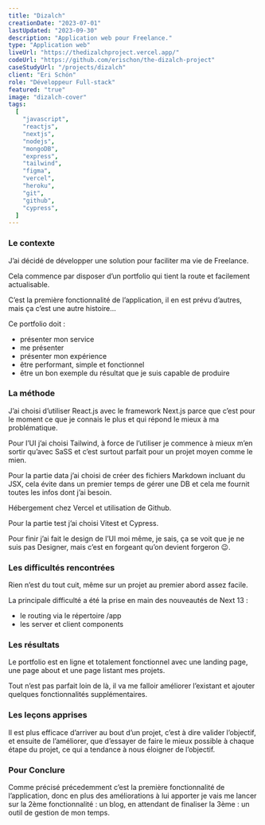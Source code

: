 ```yaml
---
title: "Dizalch"
creationDate: "2023-07-01"
lastUpdated: "2023-09-30"
description: "Application web pour Freelance."
type: "Application web"
liveUrl: "https://thedizalchproject.vercel.app/"
codeUrl: "https://github.com/erischon/the-dizalch-project"
caseStudyUrl: "/projects/dizalch"
client: "Eri Schön"
role: "Développeur Full-stack"
featured: "true"
image: "dizalch-cover"
tags:
  [
    "javascript",
    "reactjs",
    "nextjs",
    "nodejs",
    "mongoDB",
    "express",
    "tailwind",
    "figma",
    "vercel",
    "heroku",
    "git",
    "github",
    "cypress",
  ]
---
```


### Le contexte

J’ai décidé de développer une solution pour faciliter ma vie de Freelance.

Cela commence par disposer d’un portfolio qui tient la route et facilement actualisable.

C’est la première fonctionnalité de l’application, il en est prévu d’autres, mais ça c’est une autre histoire…

Ce portfolio doit :

- présenter mon service
- me présenter
- présenter mon expérience
- être performant, simple et fonctionnel
- être un bon exemple du résultat que je suis capable de produire

### La méthode

J’ai choisi d’utiliser React.js avec le framework Next.js parce que c’est pour le moment ce que je connais le plus et qui répond le mieux à ma problématique.

Pour l’UI j’ai choisi Tailwind, à force de l’utiliser je commence à mieux m’en sortir qu’avec SaSS et c’est surtout parfait pour un projet moyen comme le mien.

Pour la partie data j’ai choisi de créer des fichiers Markdown incluant du JSX, cela évite dans un premier temps de gérer une DB et cela me fournit toutes les infos dont j’ai besoin.

Hébergement chez Vercel et utilisation de Github.

Pour la partie test j’ai choisi Vitest et Cypress.

Pour finir j’ai fait le design de l’UI moi même, je sais, ça se voit que je ne suis pas Designer, mais c’est en forgeant qu’on devient forgeron 😉.

### Les difficultés rencontrées

Rien n’est du tout cuit, même sur un projet au premier abord assez facile.

La principale difficulté a été la prise en main des nouveautés de Next 13 :

- le routing via le répertoire /app
- les server et client components

### Les résultats

Le portfolio est en ligne et totalement fonctionnel avec une landing page, une page about et une page listant mes projets.

Tout n’est pas parfait loin de là, il va me falloir améliorer l’existant et ajouter quelques fonctionnalités supplémentaires.

### Les leçons apprises

Il est plus efficace d’arriver au bout d’un projet, c’est à dire valider l’objectif, et ensuite de l’améliorer, que d’essayer de faire le mieux possible à chaque étape du projet, ce qui a tendance à nous éloigner de l’objectif.

### Pour Conclure

Comme précisé précedemment c’est la première fonctionnalité de l’application, donc en plus des améliorations à lui apporter je vais me lancer sur la 2ème fonctionnalité : un blog, en attendant de finaliser la 3ème : un outil de gestion de mon temps.
